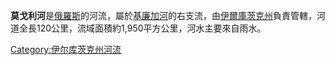 {{Unreferenced|time=2021-12-15T16:04:20+00:00}}
'''莫戈利河'''是[[俄羅斯|俄羅斯]]的河流，屬於[[基廉加河|基廉加河]]的右支流，由[[伊爾庫茨克州|伊爾庫茨克州]]負責管轄，河道全長120公里，流域面積約1,950平方公里，河水主要來自雨水。

{{Russia-geo-stub}}

[[Category:伊尔库茨克州河流|Category:伊尔库茨克州河流]]